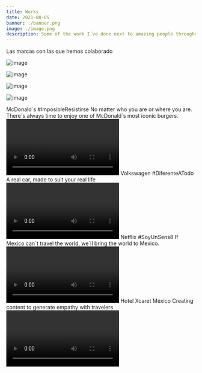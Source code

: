 ```yaml
---
title: Works
date: 2021-08-05 
banner: ./banner.png 
image: ./image.png 
description: Some of the work I´ve done next to amazing people throughout time 
---
```




<BrandTitle>
    Las marcas con las que hemos colaborado
</BrandTitle>

<Brand>
<BrandContent>



<BrandItem>

![image](./versionUno/Netflix.png) 

</BrandItem>
<BrandItem>

![image](./versionUno/Volkswagen.png)

</BrandItem>
<BrandItem>

![image](./versionUno/xcaret.png) 

</BrandItem>
<BrandItem>

![image](./versionUno/McDonalds.png)

</BrandItem>
</BrandContent>
</Brand>


[//]: # (Inicia McDonalds.)



<BrandDetail>

<BrandDetailHeader>
    <BrandDetailTitle color="#FFBC0D">
            McDonald´s
    </BrandDetailTitle>
    <BrandDetailHashtag color="#c35fde">
            #ImposibleResistirse
    </BrandDetailHashtag>
</BrandDetailHeader>
<BrandDetailText>
    No matter who you are or where you are. 
    There´s always time to enjoy one of McDonald´s most iconic burgers.
</BrandDetailText>​​​​​​

</BrandDetail>



<Videos>
    <Video video={"https://player.vimeo.com/video/163036610"} />
    <Video video={"https://player.vimeo.com/video/163036608"}/>
    <Video video={"https://player.vimeo.com/video/163036606"}/>
    <Video video={"https://player.vimeo.com/video/163036607"}/>
</Videos>





[//]: # (Termina McDonalds.)




[//]: # (Empieza Volkswagen.)


<BrandDetail>

<BrandDetailHeader>
    <BrandDetailTitle color="#0544B8">
            Volkswagen
    </BrandDetailTitle>
    <BrandDetailHashtag color="#c35fde">
            #DiferenteATodo
    </BrandDetailHashtag>
</BrandDetailHeader>
<BrandDetailText>
    A real car, made to suit your real life 
</BrandDetailText>​​​​​​

</BrandDetail>



<Videos>
    <Video video={"https://www.facebook.com/plugins/video.php?href=https%3A%2F%2Fwww.facebook.com%2FVolkswagenMX%2Fvideos%2F1512955698762209%2F&show_text=0&width=560"} />
    <Video video={"https://www.facebook.com/plugins/video.php?href=https%3A%2F%2Fwww.facebook.com%2FVolkswagenMX%2Fvideos%2F1509631505761295%2F&show_text=0&width=560"}/>
    <Video video={"https://www.facebook.com/plugins/video.php?href=https%3A%2F%2Fwww.facebook.com%2FVolkswagenMX%2Fvideos%2F1498113806913065%2F&show_text=0&width=560"}/>
</Videos>


 
[//]: # (Termina Volkswagen.)





[//]: # (Inicia Netflix.)


<BrandDetail>

<BrandDetailHeader>
    <BrandDetailTitle color="#E50914">
            Netflix
    </BrandDetailTitle>
    <BrandDetailHashtag color="#c35fde">
            #SoyUnSens8
    </BrandDetailHashtag>
</BrandDetailHeader>
<BrandDetailText>
    If Mexico can´t travel the world, we´ll bring the world to Mexico.
</BrandDetailText>​​​​​​

</BrandDetail>



<UniqueVideo>
    <Video video={"https://player.vimeo.com/video/156738679"} />
</UniqueVideo>




[//]: # (Termina  Netflix.)



[//]: # (Empieza Xcaret.)



<BrandDetail>
<BrandDetailHeader>
    <BrandDetailTitle color="#9A9A8E">
            Hotel Xcaret México
    </BrandDetailTitle>
    <BrandDetailHashtag color="#c35fde">            
    </BrandDetailHashtag>
</BrandDetailHeader>
<BrandDetailText>
    Creating content to generate empathy with travelers
</BrandDetailText>​​​​​​
</BrandDetail>
<UniqueVideo>
    <Video video="https://player.vimeo.com/video/351459110"/>
</UniqueVideo>


[//]: # (Termina  Xcaret .)
